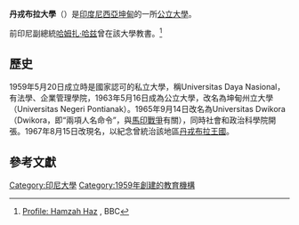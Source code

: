 {{Infobox University
 |name              =丹戎布拉大學
 |native_name       = Universitas Tanjungpura
 |image_name        = Seal of the Tanjungpura University.jpg
 |image_size        = 100
 |caption           = 丹戎布拉大學印章
 |latin_name        =
 |motto             =
 |mottoeng          =
 |established       = 1959年5月20日
 |closed            =
 |type              = [[公立大學|公立]]
 |rector            = Dr. H. Chairil Effendi
 |faculty           =
 |staff             =
 |students          =
 |undergrad         =
 |postgrad          =
 |doctoral          =
 |other             =
 |city              = [[坤甸|坤甸]]
 |province          = [[西加里曼丹省|西加里曼丹省]]
 |country           = [[印度尼西亞|印度尼西亞]]
 |coor              =
 |campus            =
 |former_names      =
 |free_label        =
 |free              =
 |sports            =
 |colors            =
 |colours           =
 |nickname          =
 |mascot            =
 |athletics         =
 |affiliations      =
 |website           = http://www.untan.ac.id
 |logo              =
 |footnotes         =
}}

'''丹戎布拉大學'''（{{lang-id|Universitas Tanjungpura}}）是[[印度尼西亞|印度尼西亞]][[坤甸|坤甸]]的一所[[公立大學|公立大學]]。

前印尼副總統[[哈姆扎·哈兹|哈姆扎·哈兹]]曾在該大學教書。<ref>[http://news.bbc.co.uk/1/hi/world/asia-pacific/1457865.stm Profile: Hamzah Haz] {{Wayback|url=http://news.bbc.co.uk/1/hi/world/asia-pacific/1457865.stm |date=20080726232114 }}, BBC</ref>

==歷史==
1959年5月20日成立時是國家認可的私立大學，稱Universitas Daya Nasional，有法學、企業管理學院，1963年5月16日成為公立大學，改名為坤甸州立大學（Universitas Negeri Pontianak）。1965年9月14日改名為Universitas Dwikora（Dwikora，即“兩項人名命令”，與[[馬印戰爭|馬印戰爭]]有關），同時社會和政治科學院開張。1967年8月15日改現名，以紀念曾統治該地區[[丹戎布拉王國|丹戎布拉王國]]。

==參考文獻==
{{reflist}}

{{印度尼西亚大学}}
{{Authority control}}
[[Category:印尼大學|Category:印尼大學]]
[[Category:1959年創建的教育機構|Category:1959年創建的教育機構]]